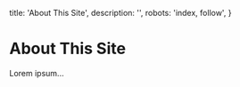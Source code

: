   title: 'About This Site',
  description: '',
  robots: 'index, follow',
}

# About This Site

Lorem ipsum...

